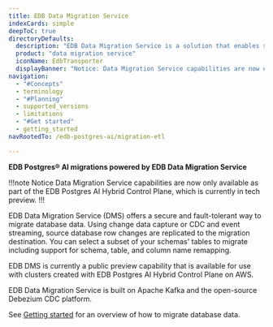 ```yaml
---
title: EDB Data Migration Service
indexCards: simple
deepToC: true
directoryDefaults:
  description: "EDB Data Migration Service is a solution that enables secure, fault-tolerant, and performant migrations to EDB Postgres AI Hybrid Control Plane."
  product: "data migration service"
  iconName: EdbTransporter
  displayBanner: "Notice: Data Migration Service capabilities are now only available as part of the EDB Postgres AI Hybrid Control Plane, which is currently in tech preview."
navigation:
  - "#Concepts"
  - terminology
  - "#Planning"
  - supported_versions
  - limitations
  - "#Get started"
  - getting_started
navRootedTo: /edb-postgres-ai/migration-etl

---
```


**EDB Postgres® AI migrations powered by EDB Data Migration Service**

!!!note Notice
   Data Migration Service capabilities are now only available as part of the EDB Postgres AI Hybrid Control Plane, which is currently in tech preview.
!!!

EDB Data Migration Service (DMS) offers a secure and fault-tolerant way to migrate database data. Using change data capture or CDC and event streaming, source database row changes are replicated to the migration destination. You can select a subset of your schemas' tables to migrate including support for schema, table, and column name remapping.

EDB DMS is currently a public preview capability that is available for use with clusters created with EDB Postgres AI Hybrid Control Plane on AWS.

EDB Data Migration Service is built on Apache Kafka and the open-source Debezium CDC platform.

See [Getting started](./getting_started/) for an overview of how to migrate database data.
